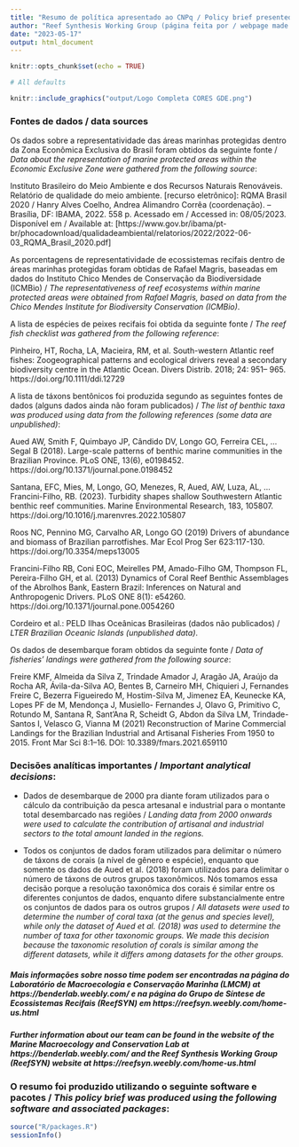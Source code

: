 ```yaml
---
title: "Resumo de política apresentado ao CNPq / Policy brief presented to the Brazilian CNPq"
author: "Reef Synthesis Working Group (página feita por / webpage made by André L. Luza)"
date: "2023-05-17"
output: html_document
---
```



```r
knitr::opts_chunk$set(echo = TRUE)
```



<!-- README.md is generated from README.Rmd. Please edit that file -->

<!-- badges: start -->
<!-- badges: end -->




```r
# All defaults

knitr::include_graphics("output/Logo Completa CORES GDE.png")

```




### Fontes de dados / data sources

Os dados sobre a representatividade das áreas marinhas protegidas dentro da Zona Econômica Exclusiva do Brasil foram obtidos da seguinte fonte / *Data about the representation of marine protected areas within the Economic Exclusive Zone were gathered from the following source*:

Instituto Brasileiro do Meio Ambiente e dos Recursos Naturais Renováveis. Relatório de qualidade do meio ambiente. [recurso eletrônico]: RQMA Brasil 2020 / Hanry Alves Coelho, Andrea Alimandro Corrêa (coordenação). – Brasília, DF: IBAMA, 2022. 558 p. Acessado em / Accessed in: 08/05/2023. Disponível em / Available at: [https://www.gov.br/ibama/pt-br/phocadownload/qualidadeambiental/relatorios/2022/2022-06-03_RQMA_Brasil_2020.pdf]


As porcentagens de representatividade de ecossistemas recifais dentro de áreas marinhas protegidas foram obtidas de Rafael Magris, baseadas em dados do Instituto Chico Mendes de Conservação da Biodiversidade (ICMBio) / *The representativeness of reef ecosystems within marine protected areas were obtained from Rafael Magris, based on data from the Chico Mendes Institute for Biodiversity Conservation (ICMBio)*.

<!-- badges: start -->
<!-- badges: end -->

A lista de espécies de peixes recifais foi obtida da seguinte fonte  / *The reef fish checklist was gathered from the following reference*:

Pinheiro, HT, Rocha, LA, Macieira, RM, et al. South-western Atlantic reef fishes: Zoogeographical patterns and ecological drivers reveal a secondary biodiversity centre in the Atlantic Ocean. Divers Distrib. 2018; 24: 951– 965. https://doi.org/10.1111/ddi.12729

A lista de táxons bentônicos foi produzida segundo as seguintes fontes de dados (alguns dados ainda não foram publicados) / *The list of benthic taxa was produced using data from the following references (some data are unpublished)*:

Aued AW, Smith F, Quimbayo JP, Cândido DV, Longo GO, Ferreira CEL, … Segal B (2018). Large-scale patterns of benthic marine communities in the Brazilian Province. PLoS ONE, 13(6), e0198452. https://doi.org/10.1371/journal.pone.0198452

Santana, EFC, Mies, M, Longo, GO, Menezes, R, Aued, AW, Luza, AL, … Francini-Filho, RB. (2023). Turbidity shapes shallow Southwestern Atlantic benthic reef communities. Marine Environmental Research, 183, 105807. https://doi.org/10.1016/j.marenvres.2022.105807

Roos NC, Pennino MG, Carvalho AR, Longo GO (2019) Drivers of abundance and biomass of Brazilian parrotfishes. Mar Ecol Prog Ser 623:117-130. https://doi.org/10.3354/meps13005

Francini-Filho RB, Coni EOC, Meirelles PM, Amado-Filho GM, Thompson FL, Pereira-Filho GH, et al. (2013) Dynamics of Coral Reef Benthic Assemblages of the Abrolhos Bank, Eastern Brazil: Inferences on Natural and Anthropogenic Drivers. PLoS ONE 8(1): e54260. https://doi.org/10.1371/journal.pone.0054260

Cordeiro et al.: PELD Ilhas Oceânicas Brasileiras (dados não publicados) / *LTER Brazilian Oceanic Islands (unpublished data)*.


Os dados de desembarque foram obtidos da seguinte fonte / *Data of fisheries' landings were gathered from the following source*: 

Freire KMF, Almeida da Silva Z, Trindade Amador J, Aragão JA, Araújo da Rocha AR, Ávila-da-Silva AO, Bentes B, Carneiro MH, Chiquieri J, Fernandes Freire C, Bezerra Figueiredo M, Hostim-Silva M, Jimenez EA, Keunecke KA, Lopes PF de M, Mendonça J, Musiello- Fernandes J, Olavo G, Primitivo C, Rotundo M, Santana R, Sant’Ana R, Scheidt G, Abdon da Silva LM, Trindade-Santos I, Velasco G, Vianna M (2021) Reconstruction of Marine Commercial Landings for the Brazilian Industrial and Artisanal Fisheries From 1950 to 2015. Front Mar Sci 8:1–16. DOI: 10.3389/fmars.2021.659110


<!-- badges: start -->
<!-- badges: end -->

### Decisões analíticas importantes / *Important analytical decisions*:
- Dados de desembarque de 2000 pra diante foram utilizados para o cálculo da contribuição da pesca artesanal e industrial para o montante total desembarcado nas regiões / *Landing data from 2000 onwards were used to calculate the contribution of artisanal and industrial sectors to the total amount landed in the regions.* 

- Todos os conjuntos de dados foram utilizados para delimitar o número de táxons de corais (a nível de gênero e espécie), enquanto que somente os dados de Aued et al. (2018) foram utilizados para delimitar o número de táxons de outros grupos taxonômicos. Nós tomamos essa decisão porque a resolução taxonômica dos corais é similar entre os diferentes conjuntos de dados, enquanto difere substancialmente entre os conjuntos de dados para os outros grupos / *All datasets were used to determine the number of coral taxa (at the genus and species level), while only the dataset of Aued et al. (2018) was used to determine the number of taxa for other taxonomic groups. We made this decision because the taxonomic resolution of corals is similar among the different datasets, while it differs among datasets for the other groups.*

<!-- badges: start -->
<!-- badges: end -->



##### Mais informações sobre nosso time podem ser encontradas na página do Laboratório de Macroecologia e Conservação Marinha (LMCM) at https://benderlab.weebly.com/ e na página do Grupo de Síntese de Ecossistemas Recifais (ReefSYN) em https://reefsyn.weebly.com/home-us.html

##### *Further information about our team can be found in the website of the Marine Macroecology and Conservation Lab at* https://benderlab.weebly.com/ *and the Reef Synthesis Working Group (ReefSYN) website* at https://reefsyn.weebly.com/home-us.html


<!-- badges: start -->
<!-- badges: end -->


### O resumo foi produzido utilizando o seguinte software e pacotes / *This policy brief was produced using the following software and associated packages*:

```r


source("R/packages.R")
sessionInfo()


```

